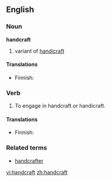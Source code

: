 ==English==
===Noun===
'''handcraft'''
{{en-noun}}
# variant of [[handicraft]]

====Translations====
{{trans-top|variant of handicraft}}
*Finnish: {{t+|fi|käsityö}}
{{trans-mid}}
{{trans-bottom}}

===Verb===
{{en-verb}}
# To engage in handcraft or handicraft.

====Translations====
{{trans-top|to engage in handcraft or handicraft}}
*Finnish: {{t+|fi|tehdä}} {{t+|fi|käsityö|alt=käsityötä}}
{{trans-mid}}
{{trans-bottom}}

===Related terms===
*[[handcrafter]]

[[vi:handcraft]]
[[zh:handcraft]]